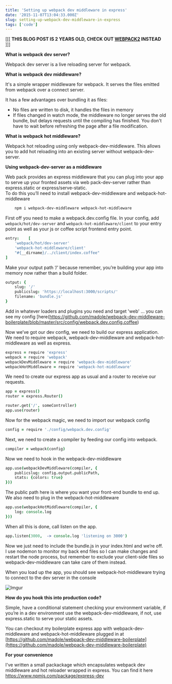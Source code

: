 ```yaml
---
title: 'Setting up webpack dev middleware in express'
date: '2015-11-07T13:04:33.000Z'
slug: setting-up-webpack-dev-middleware-in-express
tags: ['code']
---
```


[[[ **THIS BLOG POST IS 2 YEARS OLD, CHECK OUT [WEBPACK2](https://webpack.js.org) INSTEAD** ]]]

**What is webpack dev server?**

Webpack dev server is a live reloading server for webpack.



**What is webpack dev middleware?**

It's a simple wrapper middleware for webpack. It serves the files emitted from webpack over a connect server.

It has a few advantages over bundling it as files:

-   No files are written to disk, it handles the files in memory
-   If files changed in watch mode, the middleware no longer serves the old bundle, but delays requests until the compiling has finished. You don't have to wait before refreshing the page after a file modification.

**What is webpack hot middleware?**

Webpack hot reloading using only webpack-dev-middleware. This allows you to add hot reloading into an existing server without webpack-dev-server.

**Using webpack-dev-server as a middleware**

Web pack provides an express middleware that you can plug into your app to serve up your fronted assets via web pack-dev-server rather than express.static or express/serve-static.  
To do this you’ll need to install webpack-dev-middleware and webpack-hot-middleware

```bash
    npm i webpack-dev-middleware webpack-hot-middleware
```

First off you need to make a webpack.dev.config file.
In your config, add `webpack/hot/dev-server` and `webpack-hot-middleware/client` to your entry point as well as your js or coffee script frontend entry point.

```coffeescript
entry:    [
    'webpack/hot/dev-server'
    'webpack-hot-middleware/client'
    "#{__dirname}/../client/index.coffee"
]
```

Make your output path ‘/‘ because remember, you’re building your app into memory now rather than a build folder.

```coffeescript
output: {
    slug: '/'
    publicslug: 'https://localhost:3000/scripts/'
    filename: 'bundle.js'
}
```

Add in whatever loaders and plugins you need and target 'web' … you can see my config [here(https://github.com/madole/webpack-dev-middleware-boilerplate/blob/master/src/config/webpack.dev.config.coffee)

<!--more-->

Now we’ve got our dev config, we need to build our express application.  
We need to require webpack, webpack-dev-middleware and webpack-hot-middleware as well as express.

```coffeescript
express = require 'express'
webpack = require 'webpack'
webpackDevMiddleware = require 'webpack-dev-middleware'
webpackHotMiddleware = require 'webpack-hot-middleware'
```

We need to create our express app as usual and a router to receive our requests.

```coffeescript
app = express()
router = express.Router()

router.get('/', someController)
app.use(router)
```

Now for the webpack magic, we need to import our webpack config

```coffeescript
config = require './config/webpack.dev.config'
```

Next, we need to create a compiler by feeding our config into webpack.

```coffeescript
compiler = webpack(config)
```

Now we need to hook in the webpack-dev-middleware

```coffeescript
app.use(webpackDevMiddleware(compiler, {
    publicslug: config.output.publicPath,
    stats: {colors: true}
}))
```

The public path here is where you want your front-end bundle to end up.  
We also need to plug in the webpack-hot-middleware

```coffeescript
app.use(webpackHotMiddleware(compiler, {
    log: console.log
}))
```

When all this is done, call listen on the app.

```coffeescript
app.listen(3000,  -> console.log 'listening on 3000')
```

Now we just need to include the bundle.js in your index.html and we’re off.  
I use nodemon to monitor my back end files so I can make changes and restart the node process, but remember to exclude your client-side files so webpack-dev-middleware can take care of them instead.

When you load up the app, you should see webpack-hot-middleware trying to connect to the dev server in the console

![Imgur](https://i.imgur.com/MovchxZ.png)

**How do you hook this into production code?**

Simple, have a conditional statement checking your environment variable, if you’re in a dev environment use the webpack-dev-middleware, if not, use express.static to serve your static assets.

You can checkout my boilerplate express app with webpack-dev-middleware and webpack-hot-middleware plugged in at [https://github.com/madole/webpack-dev-middleware-boilerplate](https://github.com/madole/webpack-dev-middleware-boilerplate)

**For your convenience**

I've written a small packackage which encapsulates webpack dev middleware and hot reloader wrapped in express. You can find it here https://www.npmjs.com/package/express-dev
